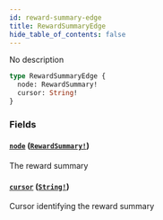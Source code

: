 ```yaml
---
id: reward-summary-edge
title: RewardSummaryEdge
hide_table_of_contents: false
---
```



No description

```graphql
type RewardSummaryEdge {
  node: RewardSummary!
  cursor: String!
}
```


### Fields

#### [`node`](#) ([`RewardSummary!`](/docs/testnet/graphql/objects/reward-summary))

The reward summary


#### [`cursor`](#) ([`String!`](/docs/testnet/graphql/scalars/string))

Cursor identifying the reward summary




